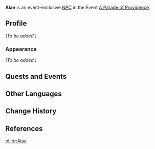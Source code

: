 {{Meta
<!-- Remove this template after adding the missing info -->
|missing_NPC_profile  = yes
}}
{{Character Infobox
|type             = Event NPC
|image            = NPC Alae.png
|region           = Sumeru
|location         = Sumeru
|affiliation      = Kshahrewar
|voiceEN          = [[imdb:nm13407037|Henry Schrader]]<ref name="Henry Schrader 2">Twitter: [https://twitter.com/HenrySchraderVO/status/1651690193944969221 EN VA Self Announcement] ([https://web.archive.org/web/20230724160026/https://twitter.com/HenrySchraderVO/status/1651690193944969221 Archived])</ref>
|voiceCN          = 
|voiceJP          = 
}}
'''Alae''' is an event-exclusive [[NPC]] in the Event [[A Parade of Providence]].
<!--
==Location==
;During ''[[A Parade of Providence]]''
<gallery>
NPC Location Alae.png|Alae's location
NPC Location Alae Context.png|Additional context
</gallery>
-->
==Profile==
<!--detailed story/lore information goes here-->
''(To be added.)''

===Appearance===
''(To be added.)''

==Quests and Events==
{{Quests and Events}}
<!--
==Idle Quotes==
{{Dialogue Start}}

{{Dialogue End}}

==Event Dialogue==
{{Dialogue Start}}
:'''Alae:''' {{tx}}
{{Dialogue End}}
-->
==Other Languages==
{{Other Languages|default_hidden=1
|en      = Alae
|zhs     = 阿莱
|zhs_rm  = Ālái
|zht     = 阿萊
|zht_rm  = Ālái
|ja      = アラエ
|ja_rm   = Arae
|ko      = 알라에
|ko_rm   = 
|es      = Alae
|fr      = Alae
|ru      = Алае
|th      = Alae
|vi      = Alae
|de      = Alae
|id      = Alae
|pt      = Alae
|tr      = Alae
|it      = Alae
}}

==Change History==
{{Change History|3.6}}

==References==
{{Reflist}}

[[pt-br:Alae]]
